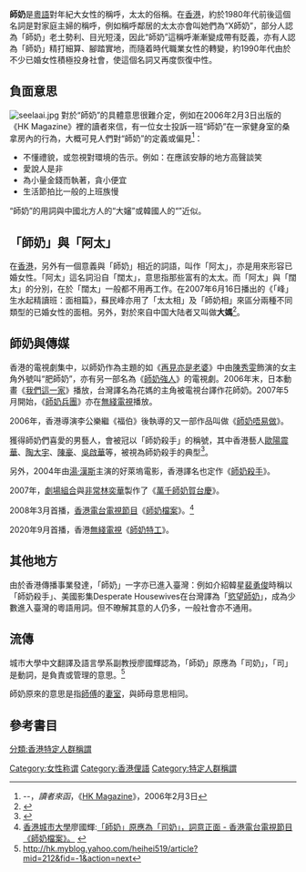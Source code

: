 {{Expand|time=2013-01-02T18:39:44+00:00 }}
<!-- 师父的老婆，见zh-yue -->
'''師奶'''是[[粵語|粵語]]對年紀大女性的稱呼，太太的俗稱。在[[香港|香港]]，約於1980年代前後這個名詞是對家庭主婦的稱呼，例如稱呼鄰居的太太亦會叫她們為“X師奶”，部分人認為「師奶」老土勢利、目光短淺，因此“師奶”這稱呼漸漸變成帶有貶義，亦有人認為「師奶」精打細算、腳踏實地，而隨着時代職業女性的轉變，約1990年代由於不少已婚女性積極投身社會，使這個名詞又再度恢復中性。

==負面意思==
[[File:seelaai.jpg|right]]
對於“師奶”的具體意思很難介定，例如在2006年2月3日出版的《HK Magazine》裡的讀者來信，有一位女士投訴一班“師奶”在一家健身室的桑拿房內的行為，大概可見人們對“師奶”的定義或偏見<ref>--，''讀者來函''，《[[HK_Magazine|HK Magazine]]》，2006年2月3日</ref>：
* 不懂禮貌，或忽視對環境的告示。例如：在應該安靜的地方高聲談笑
* 愛說人是非
* 為小量金錢而執著，貪小便宜
* 生活節拍比一般的上班族慢

“師奶”的用詞與中國北方人的“大嬸”或韓國人的“{{lang|ko|아줌마}}”近似。

== 「師奶」與「阿太」 ==
在[[香港|香港]]，另外有一個意義與「師奶」相近的詞語，叫作「阿太」，亦是用來形容已婚女性。「阿太」這名詞沿自「闊太」，意思指那些富有的太太。而「阿太」與「闊太」的分別，在於「闊太」一般都不用再工作。在2007年6月16日播出的《「峰」生水起精讀班：面相篇》，蘇民峰亦用了「太太相」及「師奶相」來區分兩種不同類型的已婚女性的面相。另外，對於來自中国大陆者又叫做'''大媽'''<ref>{{Cite web |url=http://hk.appledaily.com/lifestyle/20200517/QAAOUWFFY6OA77BSBFFYAKDQS4/ |title=戒匪語學堂｜港人常用「小三」「富二代」可用咩代替？記者認錯：我唔記得「二世祖」呢個詞語 |access-date=2020-11-16 |archive-date=2021-03-20 |archive-url=https://web.archive.org/web/20210320183523/https://hk.appledaily.com/lifestyle/20200517/QAAOUWFFY6OA77BSBFFYAKDQS4/ |dead-url=no }}</ref>。

==師奶與傳媒==
香港的電視劇集中，以師奶作為主題的如《[[再見亦是老婆|再見亦是老婆]]》中由[[陳秀雯|陳秀雯]]飾演的女主角外號叫“肥師奶”，亦有另一部名為《[[師奶強人|師奶強人]]》的電視劇。2006年末，日本動畫《[[我們這一家|我們這一家]]》播放，台灣譯名為花媽的主角被電視台譯作花師奶。2007年5月開始，《[[師奶兵團|師奶兵團]]》亦在[[無綫電視|無綫電視]]播放。

2006年，香港導演李公樂繼《福伯》後執導的又一部作品叫做《[[師奶唔易做|師奶唔易做]]》。

獲得師奶們喜愛的男藝人，會被冠以「師奶殺手」的稱號，其中香港藝人[[歐陽震華|歐陽震華]]、[[陶大宇|陶大宇]]、[[陳豪|陳豪]]、[[吳啟華|吳啟華]]等，被視為師奶殺手的典型<ref>{{Cite web |url=http://news.xinhuanet.com/ent/2004-11/15/content_2220797.htm |title=存档副本 |access-date=2006-04-07 |archive-date=2012-11-02 |archive-url=https://web.archive.org/web/20121102103935/http://news.xinhuanet.com/ent/2004-11/15/content_2220797.htm |dead-url=no }}</ref>。

另外，2004年由[[湯·漢斯|湯·漢斯]]主演的好萊塢電影''{{tsl|en|The Ladykillers#2004 version|師奶殺手|The Ladykillers}}''，香港譯名也定作《[[師奶殺手|師奶殺手]]》。

2007年，[[劇場組合|劇場組合]]與[[非常林奕華|非常林奕華]]製作了《[[萬千師奶賀台慶|萬千師奶賀台慶]]》。

2008年3月首播，[[香港電台|香港電台]][[香港電台電視節目列表|電視節目]]《[[師奶檔案|師奶檔案]]》。<ref>[[香港城市大學|香港城市大學]]廖國輝:[http://www.rthk.org.hk/rthk/tv/housewifefile/20080328.html 「師奶」原應為「司奶」，詞意正面 - 香港電台電視節目《師奶檔案》。] {{Wayback|url=http://www.rthk.org.hk/rthk/tv/housewifefile/20080328.html |date=20090211181410 }}</ref>

2020年9月首播，香港[[無綫電視|無綫電視]]《[[C9特工|師奶特工]]》。

== 其他地方 ==
由於香港傳播事業發達，「師奶」一字亦已進入臺灣：例如介紹韓星[[裴勇俊|裴勇俊]]時稱以「師奶殺手」、美國影集Desperate Housewives在台灣譯為「[[慾望師奶|慾望師奶]]」，成為少數進入臺灣的粵語用詞。但不暸解其意的人仍多，一般社會亦不通用。

==流傳==
城市大學中文翻譯及語言學系副教授廖國輝認為，「師奶」原應為「司奶」，「司」是動詞，是負責或管理的意思。<ref>http://hk.myblog.yahoo.com/heihei519/article?mid=212&fid=-1&action=next</ref>

師奶原來的意思是指[[師傅|師傅]]的[[妻室|妻室]]，與師母意思相同。

==參考書目==
<references />

[[Category:女性称谓|Category:女性称谓]]
[[Category:香港俚語|Category:香港俚語]]
[[Category:特定人群稱謂|Category:特定人群稱謂]]
[[分類:香港特定人群稱謂|分類:香港特定人群稱謂]]